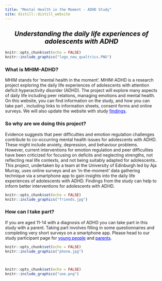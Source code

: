 ```yaml
---
title: "Mental Health in the Moment - ADHD Study"
site: distill::distill_website
---
```

<h2 style="text-align: center;"><span style="color:black">*Understanding the daily life experiences of adolescents with ADHD*</span></h2>

```r
knitr::opts_chunk$set(echo = FALSE)
knitr::include_graphics("logo_new_qualtrics.PNG")
``` 

### What is MHIM-ADHD?

MHIM stands for ‘mental health in the moment’. MHIM-ADHD is a research project exploring the daily life experiences of adolescents with attention deficit hyperactivity disorder (ADHD). The project will explore many aspects of daily life including peer relations, managing emotions and mental health. On this website, you can find information on the study, and   how you can take part , including links to information sheets, consent forms and online surveys. We will also update the website with study <a href="https://mhim-adhd.github.io/Study/findings.html" style="color: blue;">findings</a>.


### So why are we doing this project?

Evidence suggests that peer difficulties and emotion regulation challenges contribute to co-occurring mental health issues for adolescents with ADHD. These might include  anxiety, depression, and behaviour problems. However, current interventions for emotion regulation and peer difficulties have been criticized for focusing on deficits and neglecting strengths, not reflecting real life contexts, and not being suitably adapted for adolescents.. This project, undertaken by a team at the University of Edinburgh led by  Aja Murray, uses online surveys and an ‘in-the-moment’ data gathering technique via a smartphone app to gain insights into the daily life experiences of adolescents with ADHD. Findings from the study can help to inform better interventions for adolescents with ADHD.

```r
knitr::opts_chunk$set(echo = FALSE)
knitr::include_graphics("friends.jpg")
``` 

### How can I take part?

If you are aged 11-14 with a diagnosis of ADHD you can take part in this study with a parent. Taking part involves filling in some questionnaires and completing very short surveys on a smartphone app. Please head to our study participant page for <a href="https://mhim-adhd.github.io/Study/info1.html" style="color: blue;">young people</a> and <a href="https://mhim-adhd.github.io/Study/info2.html" style="color: blue;">parents</a>.


```r
knitr::opts_chunk$set(echo = FALSE)
knitr::include_graphics("phone.jpg")
``` 

&nbsp;<br>

```r
knitr::opts_chunk$set(echo = FALSE)
knitr::include_graphics("uoe.png")
``` 


